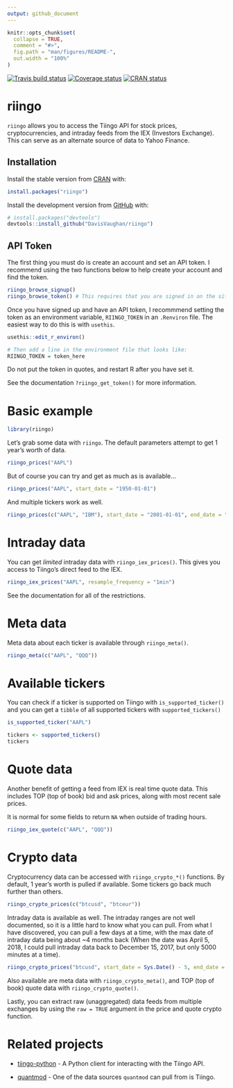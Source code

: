 ```yaml
---
output: github_document
---
```


<!-- README.md is generated from README.Rmd. Please edit that file -->

```r
knitr::opts_chunk$set(
  collapse = TRUE,
  comment = "#>",
  fig.path = "man/figures/README-",
  out.width = "100%"
)
```

[![Travis build status](https://travis-ci.org/business-science/riingo.svg?branch=master)](https://travis-ci.org/business-science/riingo)
[![Coverage status](https://codecov.io/gh/business-science/riingo/branch/master/graph/badge.svg)](https://codecov.io/github/business-science/riingo?branch=master)
[![CRAN status](https://www.r-pkg.org/badges/version/riingo)](https://cran.r-project.org/package=riingo)


# riingo

`riingo` allows you to access the Tiingo API for stock prices, cryptocurrencies,
and intraday feeds from the IEX (Investors Exchange). This can serve as an alternate
source of data to Yahoo Finance.

## Installation

Install the stable version from [CRAN](https://cran.r-project.org/) with:

``` r
install.packages("riingo")
```

Install the development version from [GitHub](https://github.com/) with:

``` r
# install.packages("devtools")
devtools::install_github("DavisVaughan/riingo")
```

## API Token

The first thing you must do is create an account and set an API token. 
I recommend using the two functions below to help create your account and find the token.

```r
riingo_browse_signup()
riingo_browse_token() # This requires that you are signed in on the site once you sign up
```

Once you have signed up and have an API token, I recommmend setting the token 
as an environment variable, `RIINGO_TOKEN` in an `.Renviron` file. The easiest
way to do this is with `usethis`.

```r
usethis::edit_r_environ()

# Then add a line in the environment file that looks like:
RIINGO_TOKEN = token_here
```

Do not put the token in quotes, and restart R after you have set it. 

See the documentation `?riingo_get_token()` for more information.

# Basic example

```r
library(riingo)
```


Let's grab some data with `riingo`. The default parameters attempt to get 1 year's
worth of data.

```r
riingo_prices("AAPL")
```

But of course you can try and get as much as is available...

```r
riingo_prices("AAPL", start_date = "1950-01-01")
```

And multiple tickers work as well.

```r
riingo_prices(c("AAPL", "IBM"), start_date = "2001-01-01", end_date = "2005-01-01", resample_frequency = "monthly")
```


# Intraday data

You can get _limited_ intraday data with `riingo_iex_prices()`. This gives you
access to Tiingo's direct feed to the IEX.

```r
riingo_iex_prices("AAPL", resample_frequency = "1min")
```

See the documentation for all of the restrictions.

# Meta data

Meta data about each ticker is available through `riingo_meta()`.

```r
riingo_meta(c("AAPL", "QQQ"))
```

# Available tickers

You can check if a ticker is supported on Tiingo with `is_supported_ticker()` 
and you can get a `tibble` of all supported tickers with `supported_tickers()`

```r
is_supported_ticker("AAPL")

tickers <- supported_tickers()
tickers
```

# Quote data 

Another benefit of getting a feed from IEX is real time quote data. This includes
TOP (top of book) bid and ask prices, along with most recent sale prices.

It is normal for some fields to return `NA` when outside of trading hours.

```r
riingo_iex_quote(c("AAPL", "QQQ"))
```

# Crypto data

Cryptocurrency data can be accessed with `riingo_crypto_*()` functions. By default,
1 year's worth is pulled if available. Some tickers go back much further than others.

```r
riingo_crypto_prices(c("btcusd", "btceur"))
```

Intraday data is available as well. The intraday ranges are not well documented,
so it is a little hard to know what you can pull. From what I have discovered,
you can pull a few days at a time, with the max date of intraday data being about
~4 months back (When the date was April 5, 2018, I could pull intraday data back
to December 15, 2017, but only 5000 minutes at a time).

```r
riingo_crypto_prices("btcusd", start_date = Sys.Date() - 5, end_date = Sys.Date(), resample_frequency = "1min")
```

Also available are meta data with `riingo_crypto_meta()`, and TOP (top of book) 
quote data with `riingo_crypto_quote()`.

Lastly, you can extract raw (unaggregated) data feeds from multiple exchanges
by using the `raw = TRUE` argument in the price and quote crypto function.

# Related projects

* [tiingo-python](https://github.com/hydrosquall/tiingo-python) - A Python client for interacting with the Tiingo API.

* [quantmod](https://github.com/joshuaulrich/quantmod) - One of the data sources `quantmod` can pull from is Tiingo.
